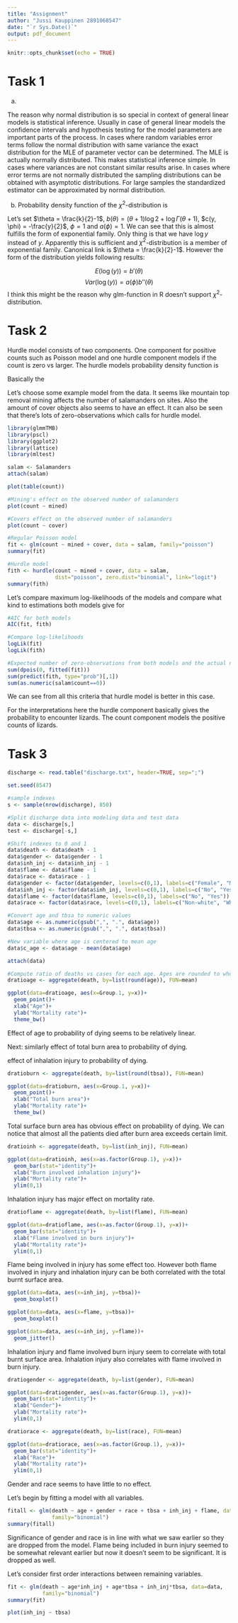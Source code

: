 ```yaml
---
title: "Assignment"
author: "Jussi Kauppinen 2891068547"
date: "`r Sys.Date()`"
output: pdf_document
---
```


```r
knitr::opts_chunk$set(echo = TRUE)
```

# Task 1

a) 

The reason why normal distribution is so special in context of general linear models is statistical inference. Usually in case of general linear models the confidence intervals and hypothesis testing for the model parameters are important parts of the process. In cases where random variables error terms follow the normal distribution with same variance the exact distribution for the MLE of parameter vector can be determined. The MLE is actually normally distributed. This makes statistical inference simple. In cases where variances are not constant similar results arise. In cases where error terms are not normally distributed the sampling distributions can be obtained with asymptotic distributions. For large samples the standardized estimator can be approximated by normal distribution.

b) Probability density function of the $\chi^2$-distribution is

\begin{equation}
\begin{split}
f(y, k) &= \frac{1}{2^{k/2} \Gamma(k/2)} y^{k/2 - 1} e^{-y/2}\\
&= \text{exp} \left( \log \left( \frac{1}{2^{k/2} \Gamma(k/2)} y^{k/2 - 1} e^{-y/2} \right) \right)\\
&= \text{exp} \left( - \frac{k}{2} \log 2 - \log \Gamma(\frac{k}{2}) + (\frac{k}{2} - 1) \log y - \frac{y}{2} \right)\\
&= \text{exp} \left( (\frac{k}{2} - 1) \log y - (\frac{k}{2} \log 2 + \log \Gamma(\frac{k}{2})) -\frac{y}{2} \right)\\
\end{split}
\end{equation}

Let's set $\theta = \frac{k}{2}-1$, $b(\theta) = (\theta+1) \log2 + \log \Gamma(\theta+1)$, $c(y, \phi) = -\frac{y}{2}$, $\phi = 1$ and $a(\phi)=1$. We can see that this is almost fulfills the form of exponential family. Only thing is that we have $\log y$ instead of $y$. Apparently this is sufficient and $\chi^2$-distribution is a member of exponential family. Canonical link is $\theta = \frac{k}{2}-1$. However the form of the distribution yields following results:

$$E(\log(y)) = b'(\theta)$$
$$Var(\log(y)) = a(\phi)b''(\theta)$$
I think this might be the reason why glm-function in R doesn't support $\chi^2$-distribution.


# Task 2

Hurdle model consists of two components. One component for positive counts such as Poisson model and one hurdle component models if the count is zero vs larger. The hurdle models probability density function is

\begin{equation}
f_{hurdle}(y;x,z,\beta, \gamma) = 
\begin{cases}
f_{zero}(0;x,\gamma) &, \quad \text{if} y=0\\
(1-f_{zero}(0;x,\gamma)) \frac{f_{count}(y;x,\beta)}{1-f_{count}(0;x,\beta)} &, \quad \text{if} y>0\\
\end{cases}
\end{equation}

Basically the 

Let's choose some example model from the data. It seems like mountain top removal mining affects the number of salamanders on sites. Also the amount of cover objects also seems to have an effect. It can also be seen that there's lots of zero-observations which calls for hurdle model.

```r
library(glmmTMB)
library(pscl)
library(ggplot2)
library(lattice)
library(mltest)
```

```r
salam <- Salamanders
attach(salam)

plot(table(count))

#Mining's effect on the observed number of salamanders
plot(count ~ mined)

#Covers effect on the observed number of salamanders
plot(count ~ cover)
```

```r
#Regular Poisson model
fit <- glm(count ~ mined + cover, data = salam, family="poisson")
summary(fit)

#Hurdle model
fith <- hurdle(count ~ mined + cover, data = salam,
               dist="poisson", zero.dist="binomial", link="logit")
summary(fith)
```

Let's compare maximum log-likelihoods of the models and compare what kind to estimations both models give for 

```r
#AIC for both models
AIC(fit, fith)

#Compare log-likelihoods
logLik(fit)
logLik(fith)

#Expected number of zero-observations from both models and the actual number.
sum(dpois(0, fitted(fit)))
sum(predict(fith, type="prob")[,1])
sum(as.numeric(salam$count==0))
```

We can see from all this criteria that hurdle model is better in this case.

For the interpretations here the hurdle component basically gives the probability to encounter lizards. The count component models the positive counts of lizards.

# Task 3

```r
discharge <- read.table("discharge.txt", header=TRUE, sep=";")

set.seed(8547)

#sample indexes
s <- sample(nrow(discharge), 850)

#Split discharge data into modeling data and test data
data <- discharge[s,]
test <- discharge[-s,]

#Shift indexes to 0 and 1
data$death <- data$death - 1
data$gender <- data$gender - 1
data$inh_inj <- data$inh_inj - 1
data$flame <- data$flame - 1
data$race <- data$race - 1
data$gender <- factor(data$gender, levels=c(0,1), labels=c("Female", "Male"))
data$inh_inj <- factor(data$inh_inj, levels=c(0,1), labels=c("No", "Yes"))
data$flame <- factor(data$flame, levels=c(0,1), labels=c("No", "Yes"))
data$race <- factor(data$race, levels=c(0,1), labels=c("Non-white", "White"))

#Convert age and tbsa to numeric values
data$age <- as.numeric(gsub(",", ".", data$age))
data$tbsa <- as.numeric(gsub(",", ".", data$tbsa))

#New variable where age is centered to mean age
data$c_age <- data$age - mean(data$age)

attach(data)

#Compute ratio of deaths vs cases for each age. Ages are rounded to whole numbers.
dratioage <- aggregate(death, by=list(round(age)), FUN=mean)

ggplot(data=dratioage, aes(x=Group.1, y=x))+
  geom_point()+
  xlab("Age")+
  ylab("Mortality rate")+
  theme_bw()
```
Effect of age to probability of dying seems to be relatively linear.

Next: similarly effect of total burn area to probability of dying.

effect of inhalation injury to probability of dying.

```r
dratioburn <- aggregate(death, by=list(round(tbsa)), FUN=mean)

ggplot(data=dratioburn, aes(x=Group.1, y=x))+
  geom_point()+
  xlab("Total burn area")+
  ylab("Mortality rate")+
  theme_bw()
```

Total surface burn area has obvious effect on probability of dying. We can notice that almost all the patients died after burn area exceeds certain limit.

```r
dratioinh <- aggregate(death, by=list(inh_inj), FUN=mean)

ggplot(data=dratioinh, aes(x=as.factor(Group.1), y=x))+
  geom_bar(stat="identity")+
  xlab("Burn involved inhalation injury")+
  ylab("Mortality rate")+
  ylim(0,1)
```
Inhalation injury has major effect on mortality rate.

```r
dratioflame <- aggregate(death, by=list(flame), FUN=mean)

ggplot(data=dratioflame, aes(x=as.factor(Group.1), y=x))+
  geom_bar(stat="identity")+
  xlab("Flame involved in burn injury")+
  ylab("Mortality rate")+
  ylim(0,1)
```

Flame being involved in injury has some effect too. However both flame involved in injury and inhalation injury can be both correlated with the total burnt surface area.

```r
ggplot(data=data, aes(x=inh_inj, y=tbsa))+
  geom_boxplot()

ggplot(data=data, aes(x=flame, y=tbsa))+
  geom_boxplot()

ggplot(data=data, aes(x=inh_inj, y=flame))+
  geom_jitter()
```
Inhalation injury and flame involved burn injury seem to correlate with total burnt surface area. Inhalation injury also correlates with flame involved in burn injury.


```r
dratiogender <- aggregate(death, by=list(gender), FUN=mean)

ggplot(data=dratiogender, aes(x=as.factor(Group.1), y=x))+
  geom_bar(stat="identity")+
  xlab("Gender")+
  ylab("Mortality rate")+
  ylim(0,1)

dratiorace <- aggregate(death, by=list(race), FUN=mean)

ggplot(data=dratiorace, aes(x=as.factor(Group.1), y=x))+
  geom_bar(stat="identity")+
  xlab("Race")+
  ylab("Mortality rate")+
  ylim(0,1)
```
Gender and race seems to have little to no effect.

Let's begin by fitting a model with all variables.

```r
fitall <- glm(death ~ age + gender + race + tbsa + inh_inj + flame, data=data,
              family="binomial")
summary(fitall)
```
Significance of gender and race is in line with what we saw earlier so they are dropped from the model. Flame being included in burn injury seemed to be somewhat relevant earlier but now it doesn't seem to be significant. It is dropped as well.

Let's consider first order interactions between remaining variables.

```r
fit <- glm(death ~ age*inh_inj + age*tbsa + inh_inj*tbsa, data=data,
           family="binomial")
summary(fit)

plot(inh_inj ~ tbsa)
```



